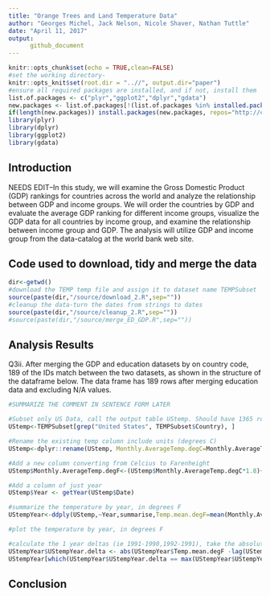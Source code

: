 ```yaml
---
title: "Orange Trees and Land Temperature Data"
author: "Georges Michel, Jack Nelson, Nicole Shaver, Nathan Tuttle"
date: "April 11, 2017"
output: 
      github_document 
---
```


```r
knitr::opts_chunk$set(echo = TRUE,clean=FALSE)
#set the working directory-
knitr::opts_knit$set(root.dir = "..//", output.dir="paper")
#ensure all required packages are installed, and if not, install them
list.of.packages <- c("plyr","ggplot2","dplyr","gdata")
new.packages <- list.of.packages[!(list.of.packages %in% installed.packages()[,"Package"])]
if(length(new.packages)) install.packages(new.packages, repos="http://cran.rstudio.com/")
library(plyr)
library(dplyr)
library(ggplot2)
library(gdata)
```

## Introduction

NEEDS EDIT--In this study, we will examine the Gross Domestic Product (GDP) rankings for countries across the world and analyze the relationship between GDP and income groups. We will order the countries by GDP and evaluate the average GDP ranking for different income groups, visualize the GDP data for all countries by income group, and examine the relationship between income group and GDP. The analysis will utilize GDP and income group from the data-catalog at the world bank web site.


## Code used to download, tidy and merge the data
```r
dir<-getwd()
#download the TEMP temp file and assign it to dataset name TEMPSubset
source(paste(dir,"/source/download_2.R",sep=""))
#cleanup the data-turn the dates from strings to dates
source(paste(dir,"/source/cleanup_2.R",sep=""))
#source(paste(dir,"/source/merge_ED_GDP.R",sep=""))
```

## Analysis Results

Q3ii. After merging the GDP and education datasets by on country code, 189 of the IDs match between the two datasets, as shown in the structure of the dataframe below. The data frame has 189 rows after merging education data and excluding N/A values.
```r
#SUMMARIZE THE COMMENT IN SENTENCE FORM LATER

#Subset only US Data, call the output table UStemp. Should have 1365 rows
UStemp<-TEMPSubset[grep("United States", TEMPSubset$Country), ]

#Rename the existing temp column include units (degrees C)
UStemp<-dplyr::rename(UStemp, Monthly.AverageTemp.degC=Monthly.AverageTemp)

#Add a new column converting from Celcius to Farenheight
UStemp$Monthly.AverageTemp.degF<-(UStemp$Monthly.AverageTemp.degC*1.8)+32

#Add a column of just year
UStemp$Year <- getYear(UStemp$Date)

#summarize the temperature by year, in degrees F
UStempYear<-ddply(UStemp,~Year,summarise,Temp.mean.degF=mean(Monthly.AverageTemp.degF))

#plot the temperature by year, in degrees F

#calculate the 1 year deltas (ie 1991-1990,1992-1991), take the absolute value, and then report the max value and the years
UStempYear$UStempYear.delta <- abs(UStempYear$Temp.mean.degF -lag(UStempYear$Temp.mean.degF))
UStempYear[which(UStempYear$UStempYear.delta == max(UStempYear$UStempYear.delta, na.rm=TRUE)), ]

```



## Conclusion

